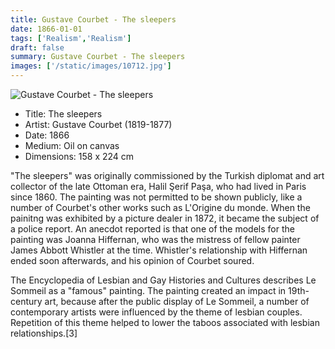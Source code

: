 ```yaml
---
title: Gustave Courbet - The sleepers
date: 1866-01-01
tags: ['Realism','Realism']
draft: false
summary: Gustave Courbet - The sleepers
images: ['/static/images/10712.jpg']
---
```


![Gustave Courbet - The sleepers](/static/images/10712.jpg)

* Title: The sleepers
* Artist: Gustave Courbet (1819-1877)
* Date: 1866
* Medium: Oil on canvas
* Dimensions: 158 x 224 cm

"The sleepers" was originally commissioned by the Turkish diplomat and art collector of the late Ottoman era, Halil Şerif Paşa, who had lived in Paris since 1860. The painting was not permitted to be shown publicly, like a number of Courbet's other works such as L'Origine du monde. When the painitng was exhibited by a picture dealer in 1872, it became the subject of a police report. An anecdot reported is that one of the models for the painting was Joanna Hiffernan, who was the mistress of fellow painter James Abbott Whistler at the time. Whistler's relationship with Hiffernan ended soon afterwards, and his opinion of Courbet soured.



The Encyclopedia of Lesbian and Gay Histories and Cultures describes Le Sommeil as a "famous" painting. The painting created an impact in 19th-century art, because after the public display of Le Sommeil, a number of contemporary artists were influenced by the theme of lesbian couples. Repetition of this theme helped to lower the taboos associated with lesbian relationships.[3]
